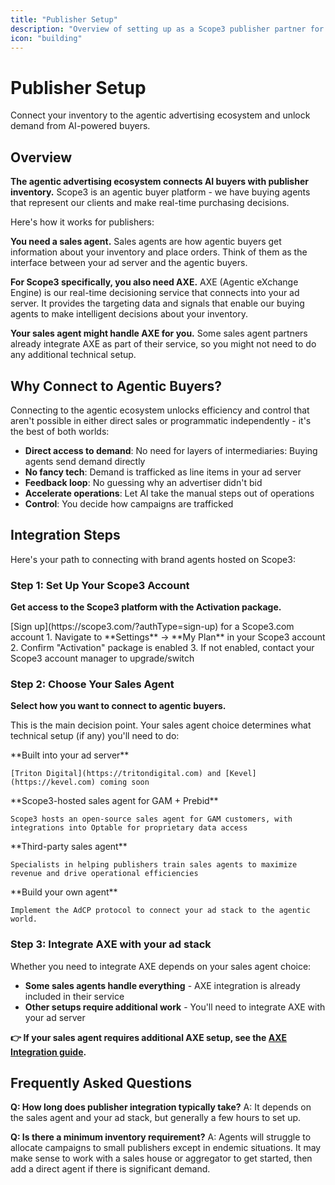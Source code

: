 ```yaml
---
title: "Publisher Setup"
description: "Overview of setting up as a Scope3 publisher partner for agentic advertising"
icon: "building"
---
```


# Publisher Setup

Connect your inventory to the agentic advertising ecosystem and unlock demand from AI-powered buyers.

## Overview

**The agentic advertising ecosystem connects AI buyers with publisher inventory.** Scope3 is an agentic buyer platform - we have buying agents that represent our clients and make real-time purchasing decisions.

Here's how it works for publishers:

**You need a sales agent.** Sales agents are how agentic buyers get information about your inventory and place orders. Think of them as the interface between your ad server and the agentic buyers.

**For Scope3 specifically, you also need AXE.** AXE (Agentic eXchange Engine) is our real-time decisioning service that connects into your ad server. It provides the targeting data and signals that enable our buying agents to make intelligent decisions about your inventory.

**Your sales agent might handle AXE for you.** Some sales agent partners already integrate AXE as part of their service, so you might not need to do any additional technical setup.

## Why Connect to Agentic Buyers?

Connecting to the agentic ecosystem unlocks efficiency and control that aren't possible in either direct sales or programmatic independently - it's the best of both worlds:

- **Direct access to demand**: No need for layers of intermediaries: Buying agents send demand directly
- **No fancy tech**: Demand is trafficked as line items in your ad server
- **Feedback loop**: No guessing why an advertiser didn't bid
- **Accelerate operations**: Let AI take the manual steps out of operations
- **Control**: You decide how campaigns are trafficked

## Integration Steps

Here's your path to connecting with brand agents hosted on Scope3:

### Step 1: Set Up Your Scope3 Account

**Get access to the Scope3 platform with the Activation package.**

<Steps>
  <Step title="Create or Access Account">
    [Sign up](https://scope3.com/?authType=sign-up) for a Scope3.com account
  </Step>
  
  <Step title="Enable Activation Package">
    1. Navigate to **Settings** → **My Plan** in your Scope3 account
    2. Confirm "Activation" package is enabled
    3. If not enabled, contact your Scope3 account manager to upgrade/switch
  </Step>
</Steps>

### Step 2: Choose Your Sales Agent

**Select how you want to connect to agentic buyers.**

This is the main decision point. Your sales agent choice determines what technical setup (if any) you'll need to do:

<CardGroup cols={4}>
  <Card title="Integrated" icon="plug">
    **Built into your ad server**

    [Triton Digital](https://tritondigital.com) and [Kevel](https://kevel.com) coming soon
  </Card>

  <Card title="GAM + Prebid" href="/mintlify/partners/publisher-prebid-setup" icon="google">
    **Scope3-hosted sales agent for GAM + Prebid**

    Scope3 hosts an open-source sales agent for GAM customers, with integrations into Optable for proprietary data access
  </Card>

  <Card title="Partner solutions" href="/mintlify/partners/sales-agents" icon="handshake">
    **Third-party sales agent**
    
    Specialists in helping publishers train sales agents to maximize revenue and drive operational efficiencies
  </Card>
  
  <Card title="Build your own" href="https://adcontextprotocol.org/docs/media-buy/" icon="server">
    **Build your own agent**
    
    Implement the AdCP protocol to connect your ad stack to the agentic world.
  </Card>
</CardGroup>

### Step 3: Integrate AXE with your ad stack

Whether you need to integrate AXE depends on your sales agent choice:

- **Some sales agents handle everything** - AXE integration is already included in their service
- **Other setups require additional work** - You'll need to integrate AXE with your ad server

**👉 If your sales agent requires additional AXE setup, see the [AXE Integration guide](/mintlify/partners/axe-integration).**

## Frequently Asked Questions

**Q: How long does publisher integration typically take?**
A: It depends on the sales agent and your ad stack, but generally a few hours to set up.

**Q: Is there a minimum inventory requirement?**
A: Agents will struggle to allocate campaigns to small publishers except in endemic situations. It may make sense to work with a sales house or aggregator to get started, then add a direct agent if there is significant demand.